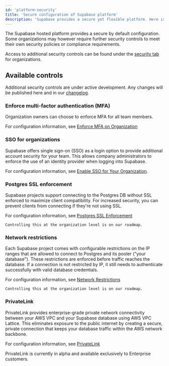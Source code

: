 ```yaml
---
id: 'platform-security'
title: 'Secure configuration of Supabase platform'
description: 'Supabase provides a secure yet flexible platform. Here is how to adjust various security settings across the platform.'
---
```


The Supabase hosted platform provides a secure by default configuration. Some organizations may however require further security controls to meet their own security policies or compliance requirements.

Access to additional security controls can be found under the [security tab](https://supabase.com/dashboard/org/_/security) for organizations.

## Available controls

<Admonition type="note">

Additional security controls are under active development. Any changes will be published here and
in our [changelog](https://supabase.com/changelog).

</Admonition>

### Enforce multi-factor authentication (MFA)

Organization owners can choose to enforce MFA for all team members.

For configuration information, see [Enforce MFA on Organization](/docs/guides/platform/mfa/org-mfa-enforcement)

### SSO for organizations

Supabase offers single sign-on (SSO) as a login option to provide additional account security for your team. This allows company administrators to enforce the use of an identity provider when logging into Supabase.

For configuration information, see [Enable SSO for Your Organization](/docs/guides/platform/sso).

### Postgres SSL enforcement

Supabase projects support connecting to the Postgres DB without SSL enforced to maximize client compatibility. For increased security, you can prevent clients from connecting if they're not using SSL.

For configuration information, see [Postgres SSL Enforcement](/docs/guides/platform/ssl-enforcement)

<Admonition type="note">

    Controlling this at the organization level is on our roadmap.

</Admonition>

### Network restrictions

Each Supabase project comes with configurable restrictions on the IP ranges that are allowed to connect to Postgres and its pooler ("your database"). These restrictions are enforced before traffic reaches the database. If a connection is not restricted by IP, it still needs to authenticate successfully with valid database credentials.

For configuration information, see [Network Restrictions](/docs/guides/platform/network-restrictions)

<Admonition type="note">

    Controlling this at the organization level is on our roadmap.

</Admonition>

### PrivateLink

PrivateLink provides enterprise-grade private network connectivity between your AWS VPC and your Supabase database using AWS VPC Lattice. This eliminates exposure to the public internet by creating a secure, private connection that keeps your database traffic within the AWS network backbone.

For configuration information, see [PrivateLink](/docs/guides/platform/privatelink)

<Admonition type="note">

PrivateLink is currently in alpha and available exclusively to Enterprise customers.

</Admonition>
